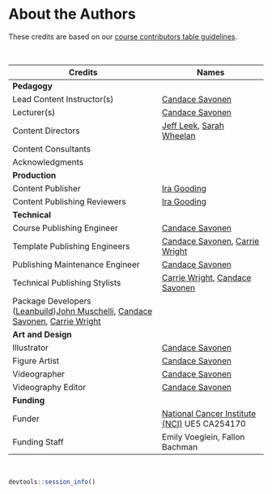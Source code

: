 # About the Authors {-}

These credits are based on our [course contributors table guidelines](https://github.com/jhudsl/OTTR_Template/wiki/How-to-give-credits).

&nbsp;
&nbsp;

|Credits|Names|
|-------|-----|
|**Pedagogy**||
|Lead Content Instructor(s)|[Candace Savonen]|
|Lecturer(s)|[Candace Savonen]|
|Content Directors|[Jeff Leek], [Sarah Wheelan]|
|Content Consultants||
|Acknowledgments| |
|**Production**||
|Content Publisher|[Ira Gooding]|
|Content Publishing Reviewers|[Ira Gooding]|
|**Technical**||
|Course Publishing Engineer|[Candace Savonen]|
|Template Publishing Engineers|[Candace Savonen], [Carrie Wright]|
|Publishing Maintenance Engineer|[Candace Savonen]|
|Technical Publishing Stylists|[Carrie Wright], [Candace Savonen]|
|Package Developers ([Leanbuild])[John Muschelli], [Candace Savonen], [Carrie Wright]|
|**Art and Design**||
|Illustrator| [Candace Savonen]|
|Figure Artist| [Candace Savonen]|
|Videographer|[Candace Savonen]|
|Videography Editor| [Candace Savonen]|
|**Funding**||
|Funder|[National Cancer Institute (NCI)](https://www.cancer.gov/) UE5 CA254170|
|Funding Staff| Emily Voeglein, Fallon Bachman|

&nbsp;

```r
devtools::session_info()
```

<!-- Author information -->

[Candace Savonen]: https://www.cansavvy.com/
[Carrie Wright]: https://carriewright11.github.io/
[Ira Gooding]: https://publichealth.jhu.edu/faculty/4130/ira-gooding
[Jeff Leek]: https://jtleek.com/
[John Muschelli]: https://johnmuschelli.com/
[Sarah Wheelan]: https://www.hopkinsmedicine.org/profiles/details/sarah-wheelan

<!-- Links -->

[Leanbuild]: https://github.com/jhudsl/leanbuild
